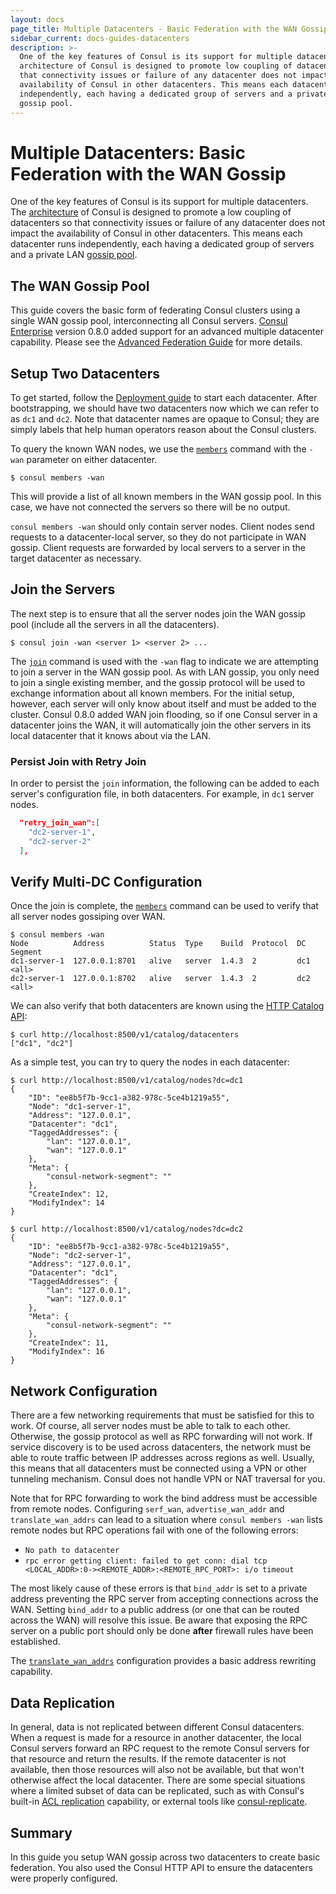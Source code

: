 ```yaml
---
layout: docs
page_title: Multiple Datacenters - Basic Federation with the WAN Gossip Pool
sidebar_current: docs-guides-datacenters
description: >-
  One of the key features of Consul is its support for multiple datacenters. The
  architecture of Consul is designed to promote low coupling of datacenters so
  that connectivity issues or failure of any datacenter does not impact the
  availability of Consul in other datacenters. This means each datacenter runs
  independently, each having a dedicated group of servers and a private LAN
  gossip pool.
---
```


# Multiple Datacenters: Basic Federation with the WAN Gossip

One of the key features of Consul is its support for multiple datacenters.
The [architecture](/docs/internals/architecture.html) of Consul is designed to
promote a low coupling of datacenters so that connectivity issues or
failure of any datacenter does not impact the availability of Consul in other
datacenters. This means each datacenter runs independently, each having a dedicated
group of servers and a private LAN [gossip pool](/docs/internals/gossip.html).

## The WAN Gossip Pool

This guide covers the basic form of federating Consul clusters using a single
WAN gossip pool, interconnecting all Consul servers.
[Consul Enterprise](https://www.hashicorp.com/products/consul/) version 0.8.0 added support
for an advanced multiple datacenter capability. Please see the
[Advanced Federation Guide](/docs/guides/advanced-federation.html) for more details.

## Setup Two Datacenters

To get started, follow the [
Deployment guide](https://learn.hashicorp.com/consul/advanced/day-1-operations/deployment-guide/) to
start each datacenter. After bootstrapping, we should have two datacenters now which
we can refer to as `dc1` and `dc2`. Note that datacenter names are opaque to Consul;
they are simply labels that help human operators reason about the Consul clusters.

To query the known WAN nodes, we use the [`members`](/docs/commands/members.html)
command with the `-wan` parameter on either datacenter.

```shell
$ consul members -wan
```

This will provide a list of all known members in the WAN gossip pool. In
this case, we have not connected the servers so there will be no output.

`consul members -wan` should
only contain server nodes. Client nodes send requests to a datacenter-local server,
so they do not participate in WAN gossip. Client requests are forwarded by local
servers to a server in the target datacenter as necessary.

## Join the Servers

The next step is to ensure that all the server nodes join the WAN gossip pool (include all the servers in all the datacenters).

```shell
$ consul join -wan <server 1> <server 2> ...
```

The [`join`](/docs/commands/join.html) command is used with the `-wan` flag to indicate
we are attempting to join a server in the WAN gossip pool. As with LAN gossip, you only
need to join a single existing member, and the gossip protocol will be used to exchange
information about all known members. For the initial setup, however, each server
will only know about itself and must be added to the cluster. Consul 0.8.0 added WAN join
flooding, so if one Consul server in a datacenter joins the WAN, it will automatically
join the other servers in its local datacenter that it knows about via the LAN.

### Persist Join with Retry Join

In order to persist the `join` information, the following can be added to each server's configuration file, in both datacenters. For example, in `dc1` server nodes.

```json
  "retry_join_wan":[
    "dc2-server-1",
    "dc2-server-2"
  ],
```

## Verify Multi-DC Configuration

Once the join is complete, the [`members`](/docs/commands/members.html) command can be
used to verify that all server nodes gossiping over WAN.

```shell
$ consul members -wan
Node          Address          Status  Type    Build  Protocol  DC   Segment
dc1-server-1  127.0.0.1:8701   alive   server  1.4.3  2         dc1  <all>
dc2-server-1  127.0.0.1:8702   alive   server  1.4.3  2         dc2  <all>
```

We can also verify that both datacenters are known using the
[HTTP Catalog API](/api/catalog.html#catalog_datacenters):

```shell
$ curl http://localhost:8500/v1/catalog/datacenters
["dc1", "dc2"]
```

As a simple test, you can try to query the nodes in each datacenter:

```shell
$ curl http://localhost:8500/v1/catalog/nodes?dc=dc1
{
	"ID": "ee8b5f7b-9cc1-a382-978c-5ce4b1219a55",
	"Node": "dc1-server-1",
	"Address": "127.0.0.1",
	"Datacenter": "dc1",
	"TaggedAddresses": {
		"lan": "127.0.0.1",
		"wan": "127.0.0.1"
	},
	"Meta": {
		"consul-network-segment": ""
	},
	"CreateIndex": 12,
	"ModifyIndex": 14
}
```

```shell
$ curl http://localhost:8500/v1/catalog/nodes?dc=dc2
{
	"ID": "ee8b5f7b-9cc1-a382-978c-5ce4b1219a55",
	"Node": "dc2-server-1",
	"Address": "127.0.0.1",
	"Datacenter": "dc1",
	"TaggedAddresses": {
		"lan": "127.0.0.1",
		"wan": "127.0.0.1"
	},
	"Meta": {
		"consul-network-segment": ""
	},
	"CreateIndex": 11,
	"ModifyIndex": 16
}
```

## Network Configuration

There are a few networking requirements that must be satisfied for this to
work. Of course, all server nodes must be able to talk to each other. Otherwise,
the gossip protocol as well as RPC forwarding will not work. If service discovery
is to be used across datacenters, the network must be able to route traffic
between IP addresses across regions as well. Usually, this means that all datacenters
must be connected using a VPN or other tunneling mechanism. Consul does not handle
VPN or NAT traversal for you.

Note that for RPC forwarding to work the bind address must be accessible from remote nodes.
Configuring `serf_wan`, `advertise_wan_addr` and `translate_wan_addrs` can lead to a
situation where `consul members -wan` lists remote nodes but RPC operations fail with one
of the following errors:

- `No path to datacenter`
- `rpc error getting client: failed to get conn: dial tcp <LOCAL_ADDR>:0-><REMOTE_ADDR>:<REMOTE_RPC_PORT>: i/o timeout`

The most likely cause of these errors is that `bind_addr` is set to a private address preventing
the RPC server from accepting connections across the WAN. Setting `bind_addr` to a public
address (or one that can be routed across the WAN) will resolve this issue. Be aware that
exposing the RPC server on a public port should only be done **after** firewall rules have
been established.

The [`translate_wan_addrs`](/docs/agent/options.html#translate_wan_addrs) configuration
provides a basic address rewriting capability.

## Data Replication

In general, data is not replicated between different Consul datacenters. When a
request is made for a resource in another datacenter, the local Consul servers forward
an RPC request to the remote Consul servers for that resource and return the results.
If the remote datacenter is not available, then those resources will also not be
available, but that won't otherwise affect the local datacenter. There are some special
situations where a limited subset of data can be replicated, such as with Consul's built-in
[ACL replication](/docs/guides/acl.html#outages-and-acl-replication) capability, or
external tools like [consul-replicate](https://github.com/hashicorp/consul-replicate/).

## Summary

In this guide you setup WAN gossip across two datacenters to create
basic federation. You also used the Consul HTTP API to ensure the
datacenters were properly configured.
